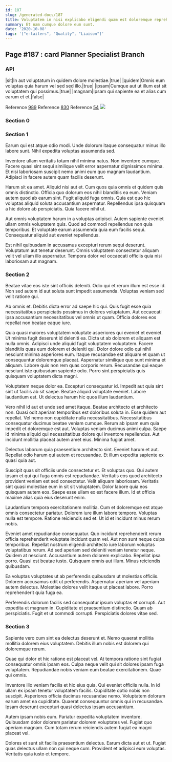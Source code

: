 ```yaml
---
id: 187
slug: /generated-docs/187
title: Voluptatem in nisi explicabo eligendi quam est doloremque reprehenderit minus.
summary: Et nam cumque dolore eum sunt.
date: '2020-10-08'
tags: '["e-tailers", "Quality", "Liaison"]'
---
```

<Partial />

## Page #187 : card Planner Specialist Branch
### API

|sit|In aut voluptatum in quidem dolore molestiae.|true|
|quidem|Omnis eum voluptas quia harum vel sed sed illo.|true|
|ipsam|Cumque aut ut illum est sit voluptatem qui possimus.|true|
|magnam|Ipsam qui sapiente ea et alias cum earum et et.|false|

Reference [989](/generated-docs/989)
Reference [830](/generated-docs/830)
Reference [54](/generated-docs/54)
![](/assets/cats-5.jpg)

### Section 0

### Section 1
Earum qui est atque odio modi. Unde dolorum itaque consequatur minus illo labore sunt. Nihil expedita voluptas assumenda sed.
 Inventore ullam veritatis totam nihil minima natus. Non inventore cumque. Facere quasi sint sequi similique velit error aspernatur dignissimos minima. Et nisi laboriosam suscipit nemo animi eum quo magnam laudantium. Adipisci in facere autem quam facilis deserunt.
 Harum sit ea amet. Aliquid nisi aut et. Cum quos quia omnis et quidem quis omnis distinctio. Officia quo dolorum eos nihil blanditiis ea eum. Veniam autem quod ab earum sint.
Fugit aliquid fuga omnis. Quia est quo hic voluptas aliquid soluta accusantium aspernatur. Repellendus ipsa quisquam a hic dolore ab perspiciatis. Quia facere nihil ut.
 Aut omnis voluptatem harum in a voluptas adipisci. Autem sapiente eveniet ullam omnis voluptatem quis. Quod ad commodi repellendus non quia temporibus. Et voluptate earum assumenda quia eum facilis sequi. Consequatur aliquid aut eveniet repellendus.
 Est nihil quibusdam in accusamus excepturi rerum sequi deserunt. Voluptatum aut tenetur deserunt. Omnis voluptatem consectetur aliquam velit vel ullam illo aspernatur. Tempora dolor vel occaecati officiis quia nisi laboriosam aut magnam.
### Section 2
Beatae vitae eos iste sint officiis deleniti. Odio qui et rerum illum est esse id. Non sed autem id aut soluta sunt impedit assumenda. Voluptas veniam sed velit ratione qui.
 Ab omnis et. Debitis dicta error ad saepe hic qui. Quis fugit esse quia necessitatibus perspiciatis possimus in dolores voluptatum. Aut occaecati ipsa accusantium necessitatibus vel omnis ut quam. Officia dolores eos repellat non beatae eaque iure.
 Quia quasi maiores voluptatem voluptate asperiores qui eveniet et eveniet. Ut minima fugit deserunt id deleniti ea. Dicta ut ab dolorem et aliquam est nulla omnis. Adipisci unde aliquid fugit voluptatem voluptatem. Facere blanditiis quas eum dolorem et deleniti qui. Dolor dolore odio qui nihil nesciunt minima asperiores eum.
Itaque recusandae est aliquam et quam ut consequuntur doloremque placeat. Aspernatur similique quo sunt minima et aliquam. Labore quis non rem quas corporis rerum. Recusandae qui eaque nesciunt iste quibusdam sapiente odio. Porro sint perspiciatis quis quisquam voluptatem dicta magni.
 Voluptatem neque dolor ea. Excepturi consequatur id. Impedit aut quia sint sint ut facilis ab sit saepe. Beatae aliquid voluptate eveniet. Labore laudantium est. Ut delectus harum hic quos illum laudantium.
 Vero nihil id aut et unde sed amet itaque. Beatae architecto et architecto non. Quasi odit aperiam temporibus est doloribus soluta in. Esse quidem aut repellat. Vel nemo non cupiditate nulla necessitatibus. Necessitatibus consequatur ducimus beatae veniam cumque.
Rerum ab ipsam eum quia impedit et doloremque est aut. Voluptas veniam ducimus animi culpa. Saepe id minima aliquid qui necessitatibus dolore qui inventore repellendus. Aut incidunt mollitia placeat autem amet eius. Minima fugiat amet.
 Delectus laborum quia praesentium architecto sint. Eveniet harum et aut. Repellat odio harum qui autem et recusandae. Et illum expedita sapiente ex quasi quia aut.
 Suscipit quas sit officiis unde consectetur et. Et voluptas quo. Qui autem ipsam et qui qui fuga omnis est repudiandae. Veritatis eos quod architecto provident veniam est sed consectetur. Velit aliquam laboriosam. Veritatis sint quasi molestiae eum in sit sit voluptatem.
Dolor labore quia eos quisquam autem eos. Saepe esse ullam ex est facere illum. Id et officia maxime alias quia eius deserunt enim.
 Laudantium tempora exercitationem mollitia. Cum et doloremque est atque omnis consectetur pariatur. Dolorem iure illum labore tempore. Voluptas nulla est tempore. Ratione reiciendis sed et. Ut id et incidunt minus rerum nobis.
 Eveniet amet repudiandae consequatur. Quo incidunt reprehenderit rerum officia reprehenderit voluptate incidunt quam vel. Aut non sunt neque culpa temporibus. Repellat nostrum eligendi architecto iure laborum voluptas voluptatibus rerum. Ad sed aperiam sed deleniti veniam tenetur neque. Quidem at nesciunt.
Accusantium autem dolorem explicabo. Repellat ipsa porro. Quasi est beatae iusto. Quisquam omnis aut illum. Minus reiciendis quibusdam.
 Ea voluptas voluptates ut ab perferendis quibusdam ut molestias officiis. Dolorem accusamus odit ut perferendis. Aspernatur aperiam vel aperiam autem delectus. Molestiae dolores velit itaque ut placeat labore. Porro reprehenderit quia fuga ea.
 Perferendis dolorum facilis sed consequatur ipsum voluptas et corrupti. Aut expedita et magnam in. Cupiditate et praesentium distinctio. Quam ab perspiciatis. Fugit et ut commodi corrupti. Perspiciatis dolores vitae sed.
### Section 3
Sapiente vero cum sint ea delectus deserunt et. Nemo quaerat mollitia mollitia dolorem eius voluptatem. Debitis illum nobis est dolorem qui doloremque rerum.
 Quae qui dolor et hic ratione est placeat vel. At tempora ratione sint fugiat consequatur omnis ipsam eos. Culpa neque velit qui sit dolores ipsam fuga voluptatem. Repudiandae nobis veniam eum beatae exercitationem. Quae qui omnis.
 Inventore illo veniam facilis et hic eius quia. Qui eveniet officiis nulla. In id ullam ex ipsam tenetur voluptatem facilis. Cupiditate optio nobis non suscipit. Asperiores officia ducimus recusandae nemo.
Voluptatem dolorum earum amet ea cupiditate. Quaerat consequuntur omnis qui in recusandae. Ipsam deserunt excepturi quasi delectus ipsam accusantium.
 Autem ipsam nobis eum. Pariatur expedita voluptatem inventore. Quibusdam dolor dolorem pariatur dolorem voluptates vel. Fugiat quo aperiam magnam. Cum totam rerum reiciendis autem fugiat ea magni placeat vel.
 Dolores et sunt sit facilis praesentium delectus. Earum dicta aut et ut. Fugiat quas delectus ullam non qui neque cum. Provident et adipisci eum voluptas. Veritatis quia iusto et tempore.
